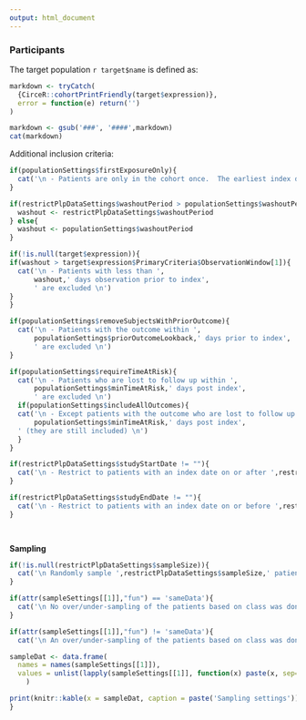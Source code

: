 ```yaml
---
output: html_document
---
```

  
### Participants

The target population ``r target$name`` is defined as:

```r
markdown <- tryCatch(
  {CirceR::cohortPrintFriendly(target$expression)}, 
  error = function(e) return('')
)

markdown <- gsub('###', '####',markdown)
cat(markdown)
```

Additional inclusion criteria:
```r

if(populationSettings$firstExposureOnly){
  cat('\n - Patients are only in the cohort once.  The earliest index date is used per patient. \n')
}

if(restrictPlpDataSettings$washoutPeriod > populationSettings$washoutPeriod){
  washout <- restrictPlpDataSettings$washoutPeriod
} else{
  washout <- populationSettings$washoutPeriod
}

if(!is.null(target$expression)){
if(washout > target$expression$PrimaryCriteria$ObservationWindow[1]){
  cat('\n - Patients with less than ',
      washout,' days observation prior to index',
      ' are excluded \n')
}
}

if(populationSettings$removeSubjectsWithPriorOutcome){
  cat('\n - Patients with the outcome within ',
      populationSettings$priorOutcomeLookback,' days prior to index',
      ' are excluded \n')
}

if(populationSettings$requireTimeAtRisk){
  cat('\n - Patients who are lost to follow up within ',
      populationSettings$minTimeAtRisk,' days post index',
      ' are excluded \n')
  if(populationSettings$includeAllOutcomes){
  cat('\n - Except patients with the outcome who are lost to follow up within',
      populationSettings$minTimeAtRisk,' days post index',
  ' (they are still included) \n')
  }
}

if(restrictPlpDataSettings$studyStartDate != ""){
  cat('\n - Restrict to patients with an index date on or after ',restrictPlpDataSettings$studyStartDate,' \n')
}

if(restrictPlpDataSettings$studyEndDate != ""){
  cat('\n - Restrict to patients with an index date on or before ',restrictPlpDataSettings$studyEndDate,' \n')
}

  

```

**Sampling**

```r

if(!is.null(restrictPlpDataSettings$sampleSize)){
  cat('\n Randomly sample ',restrictPlpDataSettings$sampleSize,' patients from the target population \n')
}

if(attr(sampleSettings[[1]],"fun") == 'sameData'){
  cat('\n No over/under-sampling of the patients based on class was done \n')
}

if(attr(sampleSettings[[1]],"fun") != 'sameData'){
  cat('\n An over/under-sampling of the patients based on class was done using ', attr(sampleSettings[[1]],"fun"),' with the  settings: \n')

sampleDat <- data.frame(
  names = names(sampleSettings[[1]]),
  values = unlist(lapply(sampleSettings[[1]], function(x) paste(x, sep='-', collapse = '-')))
    )

print(knitr::kable(x = sampleDat, caption = paste('Sampling settings')))
}

```

